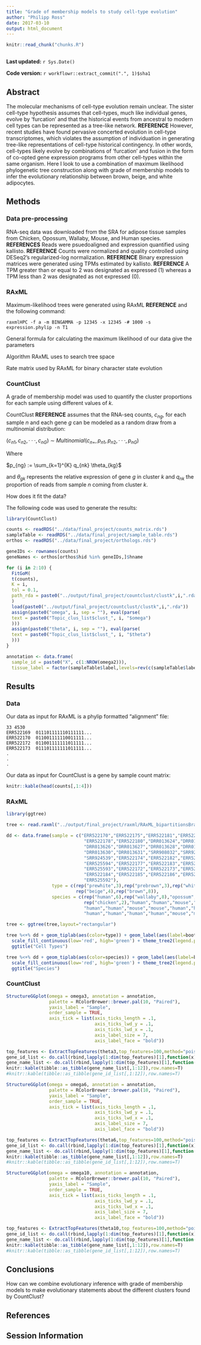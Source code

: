 ```yaml
---
title: "Grade of membership models to study cell-type evolution"
author: "Philipp Ross"
date: 2017-03-10
output: html_document
---
```


```r
knitr::read_chunk("chunks.R")
```

```r
```

**Last updated:** `r Sys.Date()`

**Code version:** `r workflowr::extract_commit(".", 1)$sha1`

## Abstract

The molecular mechanisms of cell-type evolution remain unclear. The sister cell-type hypothesis assumes that cell-types, much like individual genes, evolve by 'furcation' and that the historical events from ancestral to modern cell types can be represented as a tree-like network. **REFERENCE** However, recent studies have found pervasive concerted evolution in cell-type transcriptomes, which violates the assumption of individuation in generating tree-like representations of cell-type historical contingency. In other words, cell-types likely evolve by combinations of 'furcation' and fusion in the form of co-opted gene expression programs from other cell-types within the same organism. Here I look to use a combination of maximum likelihood phylogenetic tree construction along with grade of membership models to infer the evolutionary relationship between brown, beige, and white adipocytes.

## Methods

### Data pre-processing

RNA-seq data was downloaded from the SRA for adipose tissue samples from Chicken, Opossum, Wallaby, Mouse, and Human species. **REFERENCES** Reads were psuedoaligned and expression quantified using kallisto. **REFERENCE** Counts were normalized and quality controlled using DESeq2's regularized-log normalization. **REFERENCE** Binary expression matrices were generated using TPMs estimated by kallisto. **REFERENCE** A TPM greater than or equal to 2 was designated as expressed (1) whereas a TPM less than 2 was designated as not expressed (0).

### RAxML

Maximum-likelihood trees were generated using RAxML **REFERENCE** and the following command:

```
raxmlHPC -f a -m BINGAMMA -p 12345 -x 12345 -# 1000 -s expression.phylip -n T1
```
General formula for calculating the maximum likelihood of our data give the parameters

Algorithm RAxML uses to search tree space

Rate matrix used by RAxML for binary character state evolution

### CountClust

A grade of membership model was used to quantify the cluster proportions for each sample using different values of $k$.

CountClust **REFERENCE** assumes that the RNA-seq counts, $c_{ng}$, for each sample $n$ and each gene $g$ can be modeled as a random draw from a multinomial distribution:

$(c_{n1}, c_{n2}, · · · , c_{nG})$ ∼ $Multinomial (c_{n+}, p_{n1}, p_{n2}, · · · , p_{nG})$

Where

$p_{ng} := \sum_{k=1}^{K} q_{nk} \theta_{kg}$

and $\theta_{gk}$ represents the relative expression of gene $g$ in cluster $k$ and $q_{nk}$ the proportion of reads from sample $n$ coming from cluster $k$.

How does it fit the data?

The following code was used to generate the results:

```r
library(CountClust)

counts <- readRDS("../data/final_project/counts_matrix.rds")
sampleTable <- readRDS("../data/final_project/sample_table.rds")
orthos <- readRDS("../data/final_project/orthologs.rds")

geneIDs <- rownames(counts)
geneNames <- orthos[orthos$hid %in% geneIDs,]$hname

for (i in 2:10) {
  FitGoM(
  t(counts),
  K = i,
  tol = 0.1,
  path_rda = paste0("../output/final_project/countclust/clustk",i,".rda")
  )
  load(paste0("../output/final_project/countclust/clustk",i,".rda"))
  assign(paste0("omega", i, sep = ""), eval(parse(
  text = paste0("Topic_clus_list$clust_", i, "$omega")
  )))
  assign(paste0("theta", i, sep = ""), eval(parse(
  text = paste0("Topic_clus_list$clust_", i, "$theta")
  )))
}

annotation <- data.frame(
  sample_id = paste0("X", c(1:NROW(omega2))),
  tissue_label = factor(sampleTable$label,levels=rev(c(sampleTable$label))))
```

## Results

### Data

Our data as input for RAxML is a phylip formatted "alignment" file:

```
33 4530
ERR522169  011101111110111111...
ERR522170  011001111110011111...
ERR522172  011001111111011111...
ERR522173  011101111111011111...
.
.
.
```

Our data as input for CountClust is a gene by sample count matrix:

```r
knitr::kable(head(counts[,1:4]))
```

### RAxML

```r
library(ggtree)

tree <- read.raxml("../output/final_project/raxml/RAxML_bipartitionsBranchLabels.T3")

dd <- data.frame(sample = c("ERR522170","ERR522175","ERR522181","ERR522169",
                             "ERR522178","ERR522180","DRR013624","DRR013625",
                             "DRR013626","DRR013627","DRR013628","DRR013629",
                             "DRR013630","DRR013631","SRR908032","SRR924485",
                             "SRR924539","ERR522174","ERR522182","ERR525590",
                             "ERR525594","ERR522177","ERR522183","ERR525591",
                             "ERR525593","ERR522172","ERR522173","ERR522176",
                             "ERR522184","ERR522185","ERR522186","ERR525589",
                             "ERR525592"),
                 type = c(rep("prewhite",3),rep("prebrown",3),rep("white",15),
                          rep("beige",4),rep("brown",8)),
                 species = c(rep("human",6),rep("wallaby",8),"opossum",
                             rep("chicken",2),"human","human","mouse","mouse",
                             "human","human","mouse","mouse","human","human",
                             "human","human","human","human","mouse","mouse"))

tree <- ggtree(tree,layout="rectangular") 
```

```r
tree %<+% dd + geom_tiplab(aes(color=type)) + geom_label(aes(label=bootstrap, fill=bootstrap)) +
  scale_fill_continuous(low='red', high='green') + theme_tree2(legend.position='right') + theme_tree2() +
  ggtitle("Cell Types")
```

```r
tree %<+% dd + geom_tiplab(aes(color=species)) + geom_label(aes(label=bootstrap, fill=bootstrap)) +
  scale_fill_continuous(low='red', high='green') + theme_tree2(legend.position='right') + theme_tree2() +
  ggtitle("Species")
```

### CountClust

```r
StructureGGplot(omega = omega3, annotation = annotation,
                palette = RColorBrewer::brewer.pal(10, "Paired"),
                yaxis_label = "Sample",
                order_sample = TRUE,
                axis_tick = list(axis_ticks_length = .1,
                                 axis_ticks_lwd_y = .1,
                                 axis_ticks_lwd_x = .1,
                                 axis_label_size = 7,
                                 axis_label_face = "bold"))
```

```r
top_features <- ExtractTopFeatures(theta3,top_features=100,method="poisson",options="min")
gene_id_list <- do.call(rbind,lapply(1:dim(top_features)[1],function(x) geneIDs[top_features[x,]]))
gene_name_list <- do.call(rbind,lapply(1:dim(top_features)[1],function(x) geneNames[top_features[x,]]))
knitr::kable(tibble::as_tibble(gene_name_list[,1:12]),row.names=T)
#knitr::kable(tibble::as_tibble(gene_id_list[,1:12]),row.names=T)
```

```r
StructureGGplot(omega = omega6, annotation = annotation,
                palette = RColorBrewer::brewer.pal(10, "Paired"),
                yaxis_label = "Sample",
                order_sample = TRUE,
                axis_tick = list(axis_ticks_length = .1,
                                 axis_ticks_lwd_y = .1,
                                 axis_ticks_lwd_x = .1,
                                 axis_label_size = 7,
                                 axis_label_face = "bold"))
```

```r
top_features <- ExtractTopFeatures(theta6,top_features=100,method="poisson",options="min")
gene_id_list <- do.call(rbind,lapply(1:dim(top_features)[1],function(x) geneIDs[top_features[x,]]))
gene_name_list <- do.call(rbind,lapply(1:dim(top_features)[1],function(x) geneNames[top_features[x,]]))
knitr::kable(tibble::as_tibble(gene_name_list[,1:12]),row.names=T)
#knitr::kable(tibble::as_tibble(gene_id_list[,1:12]),row.names=T)
```

```r
StructureGGplot(omega = omega10, annotation = annotation,
                palette = RColorBrewer::brewer.pal(10, "Paired"),
                yaxis_label = "Sample",
                order_sample = TRUE,
                axis_tick = list(axis_ticks_length = .1,
                                 axis_ticks_lwd_y = .1,
                                 axis_ticks_lwd_x = .1,
                                 axis_label_size = 7,
                                 axis_label_face = "bold"))
```

```r
top_features <- ExtractTopFeatures(theta10,top_features=100,method="poisson",options="min")
gene_id_list <- do.call(rbind,lapply(1:dim(top_features)[1],function(x) geneIDs[top_features[x,]]))
gene_name_list <- do.call(rbind,lapply(1:dim(top_features)[1],function(x) geneNames[top_features[x,]]))
knitr::kable(tibble::as_tibble(gene_name_list[,1:12]),row.names=T)
#knitr::kable(tibble::as_tibble(gene_id_list[,1:12]),row.names=T)
```

## Conclusions

How can we combine evolutionary inference with grade of membership models to make evolutionary statements about the different clusters found by CountClust?


## References



## Session Information

```r
```
